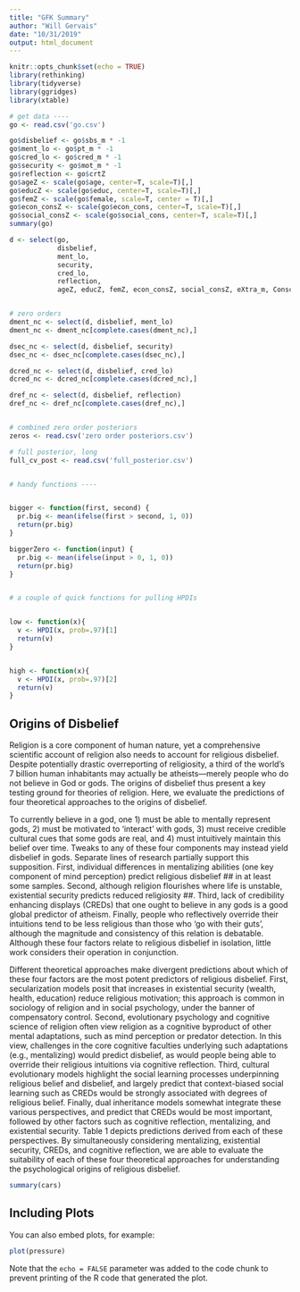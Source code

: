 ```yaml
---
title: "GFK Summary"
author: "Will Gervais"
date: "10/31/2019"
output: html_document
---
```


```r
knitr::opts_chunk$set(echo = TRUE)
library(rethinking)
library(tidyverse)
library(ggridges)
library(xtable)

# get data ----
go <- read.csv('go.csv')

go$disbelief <- go$sbs_m * -1
go$ment_lo <- go$pt_m * -1
go$cred_lo <- go$cred_m * -1
go$security <- go$mot_m * -1
go$reflection <- go$crtZ
go$ageZ <- scale(go$age, center=T, scale=T)[,]
go$educZ <- scale(go$educ, center=T, scale=T)[,]
go$femZ <- scale(go$female, scale=T, center = T)[,]
go$econ_consZ <- scale(go$econ_cons, center=T, scale=T)[,]
go$social_consZ <- scale(go$social_cons, center=T, scale=T)[,]
summary(go)

d <- select(go, 
            disbelief, 
            ment_lo, 
            security, 
            cred_lo, 
            reflection,
            ageZ, educZ, femZ, econ_consZ, social_consZ, eXtra_m, Consc_m, Neuro_m, Agree_m, Open_m, Hum_m)


# zero orders
dment_nc <- select(d, disbelief, ment_lo)
dment_nc <- dment_nc[complete.cases(dment_nc),]

dsec_nc <- select(d, disbelief, security)
dsec_nc <- dsec_nc[complete.cases(dsec_nc),]

dcred_nc <- select(d, disbelief, cred_lo)
dcred_nc <- dcred_nc[complete.cases(dcred_nc),]

dref_nc <- select(d, disbelief, reflection)
dref_nc <- dref_nc[complete.cases(dref_nc),]


# combined zero order posteriors
zeros <- read.csv('zero order posteriors.csv')

# full posterior, long
full_cv_post <- read.csv('full_posterior.csv')


# handy functions ----


bigger <- function(first, second) {
  pr.big <- mean(ifelse(first > second, 1, 0))
  return(pr.big)
}

biggerZero <- function(input) {
  pr.big <- mean(ifelse(input > 0, 1, 0))
  return(pr.big)
}


# a couple of quick functions for pulling HPDIs


low <- function(x){
  v <- HPDI(x, prob=.97)[1]
  return(v)
}


high <- function(x){
  v <- HPDI(x, prob=.97)[2]
  return(v)
}


```

## Origins of Disbelief

Religion is a core component of human nature, yet a comprehensive scientific account of religion also needs to account for religious disbelief. Despite potentially drastic overreporting of religiosity, a third of the world’s 7 billion human inhabitants may actually be atheists—merely people who do not believe in God or gods. The origins of disbelief thus present a key testing ground for theories of religion. Here, we evaluate the predictions of four theoretical approaches to the origins of disbelief.

To currently believe in a god, one 1) must be able to mentally represent gods, 2) must be motivated to ‘interact’ with gods, 3) must receive credible cultural cues that some gods are real, and 4) must intuitively maintain this belief over time. Tweaks to any of these four components may instead yield disbelief in gods. Separate lines of research partially support this supposition. First, individual differences in mentalizing abilities (one key component of mind perception) predict religious disbelief ## in at least some samples. Second, although religion flourishes where life is unstable, existential security predicts reduced religiosity ##. Third, lack of credibility enhancing displays (CREDs) that one ought to believe in any gods is a good global predictor of atheism. Finally, people who reflectively override their intuitions tend to be less religious than those who ‘go with their guts’, although the magnitude and consistency of this relation is debatable. Although these four factors relate to religious disbelief in isolation, little work considers their operation in conjunction.

Different theoretical approaches make divergent predictions about which of these four factors are the most potent predictors of religious disbelief. First, secularization models posit that increases in existential security (wealth, health, education) reduce religious motivation; this approach is common in sociology of religion and in social psychology, under the banner of compensatory control. Second, evolutionary psychology and cognitive science of religion often view religion as a cognitive byproduct of other mental adaptations, such as mind perception or predator detection. In this view, challenges in the core cognitive faculties underlying such adaptations (e.g., mentalizing) would predict disbelief, as would people being able to override their religious intuitions via cognitive reflection. Third, cultural evolutionary models highlight the social learning processes underpinning religious belief and disbelief, and largely predict that context-biased social learning such as CREDs would be strongly associated with degrees of religious belief. Finally, dual inheritance models somewhat integrate these various perspectives, and predict that CREDs would be most important, followed by other factors such as cognitive reflection, mentalizing, and existential security. Table 1 depicts predictions derived from each of these perspectives. By simultaneously considering mentalizing, existential security, CREDs, and cognitive reflection, we are able to evaluate the suitability of each of these four theoretical approaches for understanding the psychological origins of religious disbelief.



```r
summary(cars)
```

## Including Plots

You can also embed plots, for example:

```r
plot(pressure)
```

Note that the `echo = FALSE` parameter was added to the code chunk to prevent printing of the R code that generated the plot.

